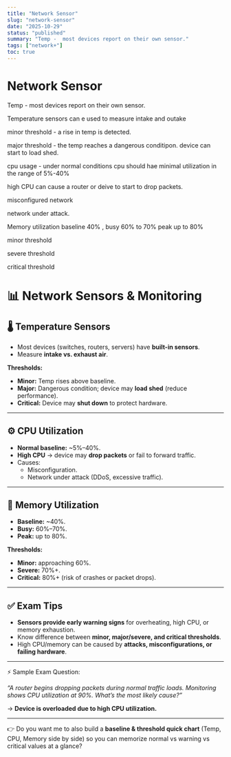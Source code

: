 ```yaml
---
title: "Network Sensor"
slug: "network-sensor"
date: "2025-10-29"
status: "published"
summary: "Temp -  most devices report on their own sensor."
tags: ["network+"]
toc: true
---
```


# Network Sensor

Temp -  most devices report on their own sensor. 

Temperature sensors can e used to measure intake and outake 

minor threshold - a rise in temp is detected. 

major threshold - the temp reaches a dangerous conditipon. device can start to load shed. 

cpu usage - under normal conditions cpu should hae minimal utilization in the range of 5%-40% 

high CPU can cause a router or deive to start to drop packets. 

misconfigured network 

network under attack. 

Memory utilization baseline 40% , busy 60% to 70% peak up to 80%

minor threshold 

severe threshold 

critical threshold

# 📊 Network Sensors & Monitoring

## 🌡️ Temperature Sensors

- Most devices (switches, routers, servers) have **built-in sensors**.
- Measure **intake vs. exhaust air**.

**Thresholds:**

- **Minor:** Temp rises above baseline.
- **Major:** Dangerous condition; device may **load shed** (reduce performance).
- **Critical:** Device may **shut down** to protect hardware.

---

## ⚙️ CPU Utilization

- **Normal baseline:** ~5%–40%.
- **High CPU** → device may **drop packets** or fail to forward traffic.
- Causes:
    - Misconfiguration.
    - Network under attack (DDoS, excessive traffic).

---

## 🧠 Memory Utilization

- **Baseline:** ~40%.
- **Busy:** 60%–70%.
- **Peak:** up to 80%.

**Thresholds:**

- **Minor:** approaching 60%.
- **Severe:** 70%+.
- **Critical:** 80%+ (risk of crashes or packet drops).

---

## ✅ Exam Tips

- **Sensors provide early warning signs** for overheating, high CPU, or memory exhaustion.
- Know difference between **minor, major/severe, and critical thresholds**.
- High CPU/memory can be caused by **attacks, misconfigurations, or failing hardware**.

---

⚡ Sample Exam Question:

*“A router begins dropping packets during normal traffic loads. Monitoring shows CPU utilization at 90%. What’s the most likely cause?”*

→ **Device is overloaded due to high CPU utilization.**

---

👉 Do you want me to also build a **baseline & threshold quick chart** (Temp, CPU, Memory side by side) so you can memorize normal vs warning vs critical values at a glance?